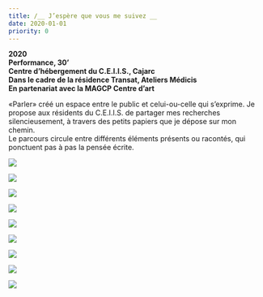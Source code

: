 ```yaml
---
title: /__ J’espère que vous me suivez __
date: 2020-01-01
priority: 0
---
```

**2020\
Performance, 30’\
Centre d’hébergement du C.E.I.I.S., Cajarc\
Dans le cadre de la résidence Transat, Ateliers Médicis\
En partenariat avec la MAGCP Centre d’art**

«Parler» créé un espace entre le public et celui-ou-celle qui s’exprime. Je propose aux résidents du C.E.I.I.S. de partager mes recherches silencieusement, à travers des petits papiers que je dépose sur mon chemin.\
Le parcours circule entre différents éléments présents ou racontés, qui ponctuent pas à pas la pensée écrite.

![](src/assets/images/projects/j-espere-que-vous-me-suivez/1_j_espere_que_vous_me_suivez_web.jpg)

![](src/assets/images/projects/j-espere-que-vous-me-suivez/2_j_espere_que_vous_me_suivez_web.jpg)

![](src/assets/images/projects/j-espere-que-vous-me-suivez/3_j_espere_que_vous_me_suivez_web-copie.jpg)

![](src/assets/images/projects/j-espere-que-vous-me-suivez/4_j_espere_que_vous_me_suivez_web.jpg)

![](src/assets/images/projects/j-espere-que-vous-me-suivez/5_j_espere_que_vous_me_suivez_web.jpg)

![](src/assets/images/projects/j-espere-que-vous-me-suivez/6_j_espere_que_vous_me_suivez__web.jpg)

![](src/assets/images/projects/j-espere-que-vous-me-suivez/7_j_espere_que_vous_me_suivez_web.jpg)

![](src/assets/images/projects/j-espere-que-vous-me-suivez/8_j_espere_que_vous_me_suivez_web.jpg)

![](src/assets/images/projects/j-espere-que-vous-me-suivez/9_j_espere_que_vous_me_suivez_web.jpg)

